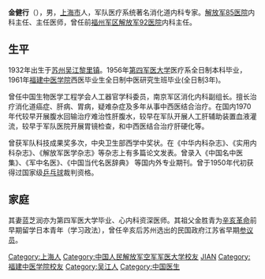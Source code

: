 {{multiple issues|
{{coi|time=2013-04-27T10:12:26+00:00}}
{{blpunsourced|time=2013-04-27T10:12:26+00:00}}
{{copyedit|time=2013-04-27T10:12:26+00:00}}
}}
'''金健行'''（{{bd|1932年|||}}），男，[[上海市|上海市]]人，军队医疗系统著名消化道内科专家。[[解放军85医院|解放军85医院]]内科主任、主任医师，曾任前[[福州军区|福州军区]][[解放军92医院|解放军92医院]]内科主任。

==生平==
1932年出生于[[苏州|苏州]][[吴江|吴江]][[黎里镇|黎里镇]]。1956年[[第四军医大学|第四军医大学]]医疗系全日制本科毕业，1961年[[福建中医学院|福建中医学院]]西医毕业生全日制中医研究生班毕业(全日制3年)。

曾任中国生物医学工程学会人工器官学科委员，南京军区消化内科副组长。擅长治疗消化道癌症、肝病、胃病，疑难杂症及多年从事中西医结合治疗。在国内1970年代较早开展腹水回输治疗难治性肝腹水，较早在军队开展人工肝辅助装置血液灌流，较早于军队医院开展胃镜检查，和中西医结合治疗肝硬化等。

曾获军队科技成果奖多次，中央卫生部西学中奖状。在《中华内科杂志》、《实用内科杂志》、《解放军医学杂志》等杂志上有多篇论文发表。曾录入《中国名中医集》、《军中名医》、《中国当代名医辞典》 等国内外专业期刊。曾于1950年代初获得过国家级[[乒乓球|乒乓球]]裁判资格。

==家庭==
其妻蓝芝润亦为第四军医大学毕业、心内科资深医师。其祖父金胜青为[[辛亥革命|辛亥革命]]前早期留学日本青年（学习政法），曾任辛亥后苏州选出的民国政府江苏省早期[[参议员|参议员]]。


{{DEFAULTSORT:Jin jianxing}}
[[Category:上海人|Category:上海人]]
[[Category:中国人民解放军空军军医大学校友|Category:中国人民解放军空军军医大学校友]]
[[Category:金姓|JIAN]]
[[Category:福建中医学院校友|Category:福建中医学院校友]]
[[Category:吴江人|Category:吴江人]]
[[Category:中国医生|Category:中国医生]]